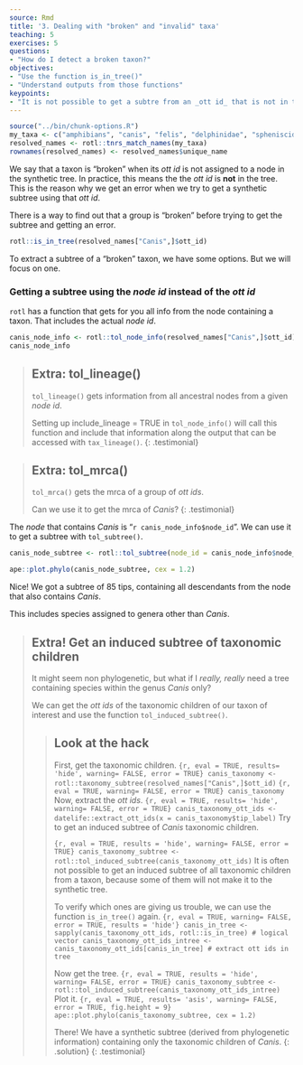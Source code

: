 ```yaml
---
source: Rmd
title: '3. Dealing with "broken" and "invalid" taxa'
teaching: 5
exercises: 5
questions:
- "How do I detect a broken taxon?"
objectives:
- "Use the function is_in_tree()"
- "Understand outputs from those functions"
keypoints:
- "It is not possible to get a subtre from an _ott id_ that is not in the synthetic tree"
---
```

```r
source("../bin/chunk-options.R")
my_taxa <- c("amphibians", "canis", "felis", "delphinidae", "spheniscidae")
resolved_names <- rotl::tnrs_match_names(my_taxa)
rownames(resolved_names) <- resolved_names$unique_name
```
We say that a taxon is "broken" when its _ott id_ is not assigned to a node in the synthetic tree.
In practice, this means the the _ott id_ is **not** in the tree.
This is the reason why we get an error when we try to get a synthetic subtree using that _ott id_.

There is a way to find out that a group is "broken" before trying to get the subtree and getting an error.
```r
rotl::is_in_tree(resolved_names["Canis",]$ott_id)
```

To extract a subtree of a "broken" taxon, we have some options. But we will focus on one.

### Getting a subtree using the _node id_ instead of the _ott id_

`rotl` has a function that gets for you all info from the node containing a taxon. That includes the actual _node id_.
```r
canis_node_info <- rotl::tol_node_info(resolved_names["Canis",]$ott_id)
canis_node_info
```

> ## **Extra: tol_lineage()**
>
> `tol_lineage()` gets information from all ancestral nodes from a given _node id_.
>
> Setting up include_lineage = TRUE in `tol_node_info()` will call this function and include that information along the output that can be accessed with `tax_lineage()`.
{: .testimonial}

> ## **Extra: tol_mrca()**
>
> `tol_mrca()` gets the mrca of a group of _ott ids_.
>
> Can we use it to get the mrca of _Canis_?
{: .testimonial}


The _node_ that contains _Canis_ is "`r canis_node_info$node_id`". We can use it to get a subtree with `tol_subtree()`.

```r
canis_node_subtree <- rotl::tol_subtree(node_id = canis_node_info$node_id)
```
```r
ape::plot.phylo(canis_node_subtree, cex = 1.2)
```

Nice! We got a subtree of 85 tips, containing all descendants from the node that also contains _Canis_.

This includes species assigned to genera other than _Canis_.


> ## **Extra!** Get an induced subtree of taxonomic children
>
> It might seem non phylogenetic, but what if I _really, really_ need a tree containing species within the genus _Canis_ only?
>
> We can get the _ott ids_ of the taxonomic children of our taxon of interest and use the function `tol_induced_subtree()`.
>
> > ## Look at the hack
> > First, get the taxonomic children.
> > ```{r, eval = TRUE, results= 'hide', warning= FALSE, error = TRUE}
> > canis_taxonomy <- rotl::taxonomy_subtree(resolved_names["Canis",]$ott_id)
> > ```
> > ```{r, eval = TRUE, warning= FALSE, error = TRUE}
> > canis_taxonomy
> > ```
> > Now, extract the _ott ids_.
> > ```{r, eval = TRUE, results= 'hide', warning= FALSE, error = TRUE}
> > canis_taxonomy_ott_ids <- datelife::extract_ott_ids(x = canis_taxonomy$tip_label)
> > ```
> > Try to get an induced subtree of _Canis_ taxonomic children.
> >
> > ```{r, eval = TRUE, results = 'hide', warning= FALSE, error = TRUE}
> > canis_taxonomy_subtree <- rotl::tol_induced_subtree(canis_taxonomy_ott_ids)
> > ```
> > It is often not possible to get an induced subtree of all taxonomic children from a taxon,
> > because some of them will not make it to the synthetic tree.
> >
> > To verify which ones are giving us trouble, we can use the function `is_in_tree()` again.
> > ```{r, eval = TRUE, warning= FALSE, error = TRUE, results = 'hide'}
> > canis_in_tree <- sapply(canis_taxonomy_ott_ids, rotl::is_in_tree) # logical vector
> > canis_taxonomy_ott_ids_intree <- canis_taxonomy_ott_ids[canis_in_tree] # extract ott ids in tree
> > ```
> >
> > Now get the tree.
> > ```{r, eval = TRUE, results = 'hide', warning= FALSE, error = TRUE}
> > canis_taxonomy_subtree <- rotl::tol_induced_subtree(canis_taxonomy_ott_ids_intree)
> > ```
> > Plot it.
> > ```{r, eval = TRUE, results= 'asis', warning= FALSE, error = TRUE, fig.height = 9}
> > ape::plot.phylo(canis_taxonomy_subtree, cex = 1.2)
> > ```
> >
> > There! We have a synthetic subtree (derived from phylogenetic information) containing only the taxonomic children of _Canis_.
> {: .solution}
{: .testimonial}
